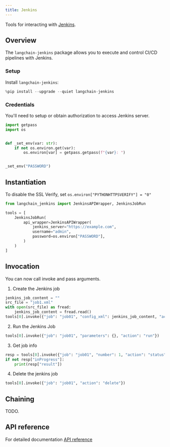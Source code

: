 ```yaml
---
title: Jenkins
---
```


Tools for interacting with [Jenkins](https://www.jenkins.io/).


## Overview

The `langchain-jenkins` package allows you to execute and control CI/CD pipelines with
Jenkins.

### Setup

Install `langchain-jenkins`:


```python
%pip install --upgrade --quiet langchain-jenkins
```

### Credentials

You'll need to setup or obtain authorization to access Jenkins server.


```python
import getpass
import os


def _set_env(var: str):
    if not os.environ.get(var):
        os.environ[var] = getpass.getpass(f"{var}: ")


_set_env("PASSWORD")
```

## Instantiation
To disable the SSL Verify, set `os.environ["PYTHONHTTPSVERIFY"] = "0"`


```python
from langchain_jenkins import JenkinsAPIWrapper, JenkinsJobRun

tools = [
    JenkinsJobRun(
        api_wrapper=JenkinsAPIWrapper(
            jenkins_server="https://example.com",
            username="admin",
            password=os.environ["PASSWORD"],
        )
    )
]
```

## Invocation
You can now call invoke and pass arguments.

1. Create the Jenkins job


```python
jenkins_job_content = ""
src_file = "job1.xml"
with open(src_file) as fread:
    jenkins_job_content = fread.read()
tools[0].invoke({"job": "job01", "config_xml": jenkins_job_content, "action": "create"})
```

2. Run the Jenkins Job


```python
tools[0].invoke({"job": "job01", "parameters": {}, "action": "run"})
```

3. Get job info


```python
resp = tools[0].invoke({"job": "job01", "number": 1, "action": "status"})
if not resp["inProgress"]:
    print(resp["result"])
```

4. Delete the jenkins job


```python
tools[0].invoke({"job": "job01", "action": "delete"})
```

## Chaining

TODO.


## API reference

For detailed documentation [API reference](https://python.langchain.com/docs/integrations/tools/jenkins/)
